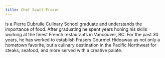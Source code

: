 ```yaml
---
title: Chef Scott Fraser
---
```


is a Pierre Dubrulle Culinary School graduate and understands the importance of food. After graduating he spent years honing his skills working at the finest French restaurants in Vancouver, BC. For the past 30 years, he has worked to establish Frasers Gourmet Hideaway as not only a hometown favorite, but a culinary destination in the Pacific Northwest for steaks, seafood, and more served with a creative palate.
